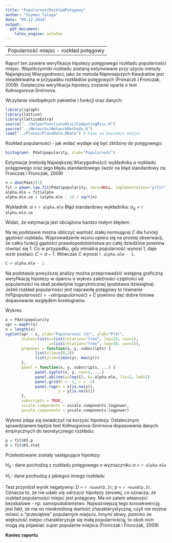 ```yaml
---
title: "PopularnośćRozkładPotęgowy"
author: "Szymon Talaga"
date: "09.12.2014"
output:
  pdf_document:
    latex_engine: xelatex
---
```


--------------------------------------
Popularność miejsc - rozkład potęgowy
--------------------------------------
Raport ten zawiera weryfikacje hipotezy potęgowego rozkładu popularności miejsc. Współczynniki rozkladu zostaną estymowane przy użyciu metody Największej Wiarygodności, jako że metoda Najmniejszych Kwadratów jest nieadekwatna w przypadku rozkładów potęgowych (Fronaczk i Fronczak, 2009). Ostateczna weryfikacja hipotezy zostanie oparta o test Kołmogorova-Smirnova.

Wczytanie niezbędnych pakietów i funkcji oraz danych:

```r
library(igraph)
library(lattice)
library(latticeExtra)
source("../HelperFunctionsMisc/ComputingMisc.R")
source("../Networks/NetworkMethods.R")
load("../Places/PlaceData.RData") # Dane na poziomie miejsc
```

Rozkład popularności - jak widać wydaje się być zbliżony do potęgowego:

```r
histogram(~ Pdat$popularity, xlab="Popularność")
```

Estymacja (metodą Największej Wiarygodności) wykładnika $\alpha$ rozkładu potęgowego oraz jego błędu standardowego (wzór na błąd standardowy za: Fronczak i Fronczak, 2009)

```r
n = dim(Pdat)[1]
fit = power.law.fit(Pdat$popularity, xmin=NULL, implementation="plfit")
alpha.mle = fit$alpha
alpha.mle.se = (alpha.mle - 1) / sqrt(n)
```

Wykładnik: $\alpha$ = `r alpha.mle`
Błąd standardowy wykładnika: $\sigma_{\alpha}$ = `r alpha.mle.se`

Widać, że estymacja jest obciążona bardzo małym błędem.

Na tej podstawie można obliczyć wartość stałej normującej $C$ dla funckji gęstości rozkładu. Wyprowadzenie wzoru opiera się na prostej obserwacji, że całka funkcji gęstości prawdopodobieństwa po całej dziedzinie powinna równać się 1. Co w przypadku, gdy minialna popularność wynosi 1, daje wzór postaci: $C = \alpha - 1$. Wówczas $C$ wynosi `r alpha.mle - 1`.

```r
C = alpha.mle - 1
```

Na podstawie powyższej analizy można przeprowadzić wstępną graficzną weryfikację hipotezy w oparciu o wykres zależności częstości od popularności na skali podwójnie logarytmicznej (podstawa dziesiętna). Jeżeli rozkład popularności jest naprawdę potęgowy to równanie $lnP(popularność) = -\alpha ln(popularność) + C$ powinno dać dobre liniowe dopasowanie względem korelogramu.

Wykres:

```r
x = Pdat$popularity
xpr = mapPr(x)
n = length(x)
xyplot(xpr ~ x, xlab="Popularność (X)", ylab="P(X)",
       scales=list(x=list(relation="free", log=10, cex=1),
                   y=list(relation="free", log=10, cex=1)),
       prepanel = function(x, y, subscripts) {
             list(xlim=c(0,2))
             list(ylim=c(min(y), max(y)))
       },
       panel = function(x, y, subscripts, ...) {
             panel.xyplot(x, y, cex=1, ...)
             panel.abline(a=log(C), b=-alpha.mle, lty=2, lwd=2)
             panel.grid(h = -1, v = -1)
             panel.rug(x = x[is.na(y)],
                       y = y[is.na(x)])
       },
       subscripts = TRUE,
       xscale.components = xscale.components.logpower,
       yscale.components = yscale.components.logpower)
```

Wykres zdaje się świadczyć na korzyść hipotezy. Ostatecznym sprawdzianem będzie test Kołmogorova-Smirnova dopasowania danych empirycznych do teoretycznego rozkładu:

```r
p = fit$KS.p
D = fit$KS.stat
```

Przetestowane zostały następujące hipotezy:

$H_0$ : dane pochodzą z rozkładu potęgowego o wyznaczniku $\alpha$ = `r alpha.mle`

$H_1$ : dane pochodzą z jakiegoś innego rozkładu

Test przyniósł wynik negatywny: $D$ = `r round(D,3)`; $p$ = `r round(p,3)`. Oznacza to, że nie udało się odrzucić hipotezy zerowej, co oznacza, że rozkład popularności miejsc jest potęgowy. Ma on zatem własności bezskalowe - np. samopodobieństwo. Najważniejszą tego konsekwencją jest fakt, że ma on nieokreśloną wartość charakterystyczną, czyli nie można mówić o "przeciętnie" popularnym miejscu. Innymi słowy, pomimo że większość miejsc charakteryzuje się małą popularnością, to obok nich mogą się pojawiać super popularne miejsca (Fronczak i Fronczak, 2009)

**Koniec raportu**